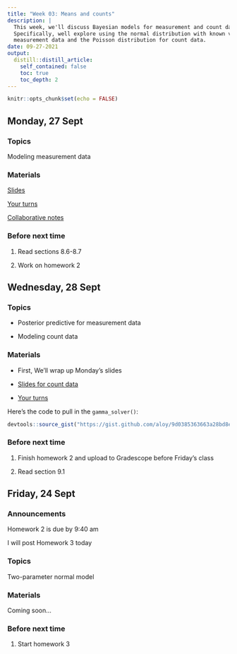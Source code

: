 ```yaml
---
title: "Week 03: Means and counts"
description: |
  This week, we'll discuss Bayesian models for measurement and count data. 
  Specifically, well explore using the normal distribution with known variance for
  measurement data and the Poisson distribution for count data.
date: 09-27-2021
output:
  distill::distill_article:
    self_contained: false
    toc: true
    toc_depth: 2
---
```



```r
knitr::opts_chunk$set(echo = FALSE)
```

## Monday, 27 Sept

### Topics

Modeling measurement data

### Materials

[Slides](https://aloy.github.io/stat340-notes-fa21/06-normal-mean.pdf)

[Your turns](https://aloy.github.io/stat340-notes-fa21/06H-normal-mean-derive.pdf)

[Collaborative notes](https://docs.google.com/document/d/1rkwZ_b2R9ZiSzZ9CC2xE--sAq2Jjw5AVSmxogXwooB4/edit?usp=sharing)


### Before next time

1. Read sections 8.6-8.7

1. Work on homework 2



## Wednesday, 28 Sept

### Topics

- Posterior predictive for measurement data

- Modeling count data

### Materials

- First, We'll wrap up Monday's slides

- [Slides for count data](https://aloy.github.io/stat340-notes-fa21/07-poisson-count.pdf)

- [Your turns](https://aloy.github.io/stat340-notes-fa21/07H-poisson-example.pdf)

Here's the code to pull in the `gamma_solver()`:

```r
devtools::source_gist("https://gist.github.com/aloy/9d0385363663a28bd8eccf85bf9475bf")
```



### Before next time

1. Finish homework 2 and upload to Gradescope before Friday's class

1. Read section 9.1



## Friday, 24 Sept

### Announcements

Homework 2 is due by 9:40 am

I will post Homework 3 today

### Topics

Two-parameter normal model


### Materials

Coming soon...


### Before next time

1. Start homework 3




